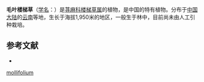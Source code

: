 {{Speciesbox
| name = 毛叶楼梯草
| status = 
| status_system = 
| image =
| genus = Elatostema
| species = mollifolium
| authority = W. T. Wang
}}

'''毛叶楼梯草'''（[[学名|学名]]：{{lang|la|''Elatostema mollifolium''}}）是[[荨麻科|荨麻科]][[楼梯草属|楼梯草属]]的植物，是中国的特有植物。分布于[[中国大陆|中国大陆]]的[[云南|云南]]等地，生长于海拔1,950米的地区，一般生于林中，目前尚未由人工引种栽培。

== 参考文献 ==
<div class="references-small">
* {{cite web| url =http://www.bioinfo.cn/db05/KmzwSpecies.php?action=view&id=23212| title =毛叶楼梯草| work =《中国高等植物数据库全库》| publisher =中国科学院微生物研究所| author =昆明植物研究所| accessdate =2009-02-25| deadurl =yes| archiveurl =https://web.archive.org/web/20160305025653/http://www.bioinfo.cn/db05/KmzwSpecies.php?action=view&id=23212| archivedate =2016-03-05}}
</div>
{{Taxonbar|from=Q11126597}}

{{DEFAULTSORT:Elatostema mollifolium}}
[[Category:楼梯草属|mollifolium]]


{{Urticaceae-stub}}
